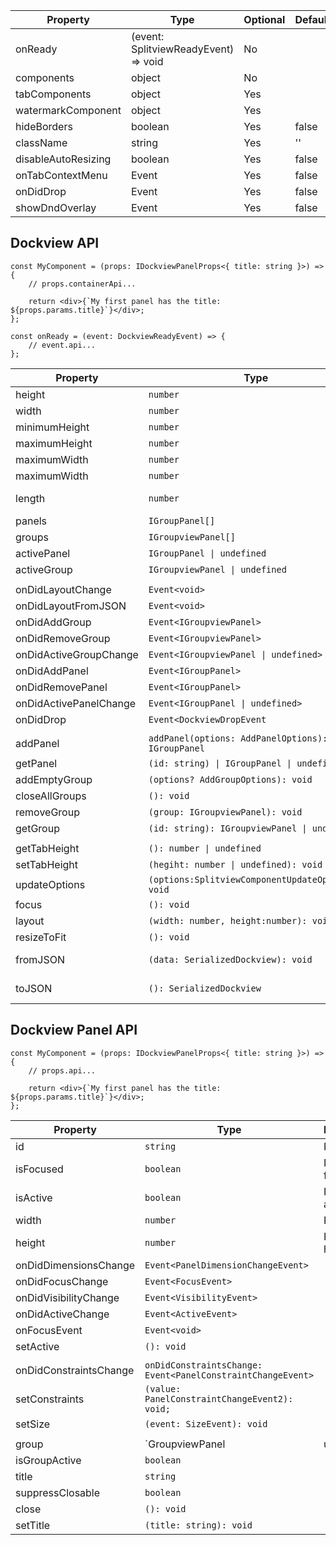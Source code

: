 | Property            | Type                                 | Optional | Default | Description |
| ------------------- | ------------------------------------ | -------- | ------- | ----------- |
| onReady             | (event: SplitviewReadyEvent) => void | No       |         |             |
| components          | object                               | No       |         |             |
| tabComponents       | object                               | Yes      |         |             |
| watermarkComponent  | object                               | Yes      |         |             |
| hideBorders         | boolean                              | Yes      | false   |             |
| className           | string                               | Yes      | ''      |             |
| disableAutoResizing | boolean                              | Yes      | false   |             |
| onTabContextMenu    | Event                                | Yes      | false   |             |
| onDidDrop           | Event                                | Yes      | false   |             |
| showDndOverlay      | Event                                | Yes      | false   |             |

## Dockview API

```tsx
const MyComponent = (props: IDockviewPanelProps<{ title: string }>) => {
    // props.containerApi...

    return <div>{`My first panel has the title: ${props.params.title}`}</div>;
};
```

```tsx
const onReady = (event: DockviewReadyEvent) => {
    // event.api...
};
```

| Property               | Type                                              | Description          |
| ---------------------- | ------------------------------------------------- | -------------------- |
| height                 | `number`                                          |                      |
| width                  | `number`                                          |                      |
| minimumHeight          | `number`                                          |                      |
| maximumHeight          | `number`                                          |                      |
| maximumWidth           | `number`                                          |                      |
| maximumWidth           | `number`                                          |                      |
| length                 | `number`                                          | Number of panels     |
| panels                 | `IGroupPanel[]`                                   |                      |
| groups                 | `IGroupviewPanel[]`                               |                      |
| activePanel            | `IGroupPanel \| undefined`                        |                      |
| activeGroup            | `IGroupviewPanel \| undefined`                    |                      |
|                        |                                                   |                      |
| onDidLayoutChange      | `Event<void>`                                     |                      |
| onDidLayoutFromJSON    | `Event<void>`                                     |                      |
| onDidAddGroup          | `Event<IGroupviewPanel>`                          |                      |
| onDidRemoveGroup       | `Event<IGroupviewPanel>`                          |                      |
| onDidActiveGroupChange | `Event<IGroupviewPanel \| undefined>`             |                      |
| onDidAddPanel          | `Event<IGroupPanel>`                              |                      |
| onDidRemovePanel       | `Event<IGroupPanel>`                              |                      |
| onDidActivePanelChange | `Event<IGroupPanel \| undefined>`                 |                      |
| onDidDrop              | `Event<DockviewDropEvent`                         |                      |
|                        |                                                   |                      |
| addPanel               | `addPanel(options: AddPanelOptions): IGroupPanel` |                      |
| getPanel               | `(id: string) \| IGroupPanel \| undefined`        |                      |
| addEmptyGroup          | `(options? AddGroupOptions): void`                |                      |
| closeAllGroups         | `(): void`                                        |                      |
| removeGroup            | `(group: IGroupviewPanel): void`                  |                      |
| getGroup               | `(id: string): IGroupviewPanel \| undefined`      |                      |
|                        |                                                   |                      |
| getTabHeight           | `(): number \| undefined`                         |                      |
| setTabHeight           | `(hegiht: number \| undefined): void`             |                      |
| updateOptions          | `(options:SplitviewComponentUpdateOptions): void` |                      |
| focus                  | `(): void`                                        |                      |
| layout                 | `(width: number, height:number): void`            |                      |
| resizeToFit            | `(): void`                                        |                      |
| fromJSON               | `(data: SerializedDockview): void`                | Deserialize a layout |
| toJSON                 | `(): SerializedDockview`                          | Serialized a layout  |

## Dockview Panel API

```tsx
const MyComponent = (props: IDockviewPanelProps<{ title: string }>) => {
    // props.api...

    return <div>{`My first panel has the title: ${props.params.title}`}</div>;
};
```

| Property               | Type                                                        | Description     |
| ---------------------- | ----------------------------------------------------------- | --------------- |
| id                     | `string`                                                    | Panel id        |
| isFocused              | `boolean`                                                   | Is panel focsed |
| isActive               | `boolean`                                                   | Is panel active |
| width                  | `number`                                                    | Panel width     |
| height                 | `number`                                                    | Panel height    |
| onDidDimensionsChange  | `Event<PanelDimensionChangeEvent>`                          |                 |
| onDidFocusChange       | `Event<FocusEvent>`                                         |                 |
| onDidVisibilityChange  | `Event<VisibilityEvent>`                                    |                 |
| onDidActiveChange      | `Event<ActiveEvent>`                                        |                 |
| onFocusEvent           | `Event<void>`                                               |                 |
| setActive              | `(): void`                                                  |                 |
|                        |                                                             |                 |
| onDidConstraintsChange | `onDidConstraintsChange: Event<PanelConstraintChangeEvent>` |                 |
| setConstraints         | `(value: PanelConstraintChangeEvent2): void;`               |                 |
| setSize                | `(event: SizeEvent): void`                                  |                 |
|                        |                                                             |                 |
| group                  | `GroupviewPanel                                             | undefined`      |
| isGroupActive          | `boolean`                                                   |                 |
| title                  | `string`                                                    |                 |
| suppressClosable       | `boolean`                                                   |                 |
| close                  | `(): void`                                                  |                 |
| setTitle               | `(title: string): void`                                     |                 |
